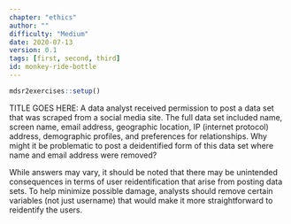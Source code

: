 ```yaml
---
chapter: "ethics"
author: ""
difficulty: "Medium"
date: 2020-07-13 
version: 0.1
tags: [first, second, third]
id: monkey-ride-bottle
---
```


```r
mdsr2exercises::setup()
```

TITLE GOES HERE: A data analyst received permission to post a data set that was scraped from a social media site.  The full data set included name, screen name, email address, geographic location, IP (internet protocol) address, demographic profiles, and preferences for relationships.  Why might it be problematic to post a deidentified form of this data set where name and email address were removed?


  <!--begin-answer-->
While answers may vary, it should be noted that there may be unintended consequences in terms of user reidentification that arise from posting data sets.  To help minimize possible damage, analysts should remove certain variables (not just username) that would make
it more straightforward to reidentify the users. 
  <!--end-answer-->



